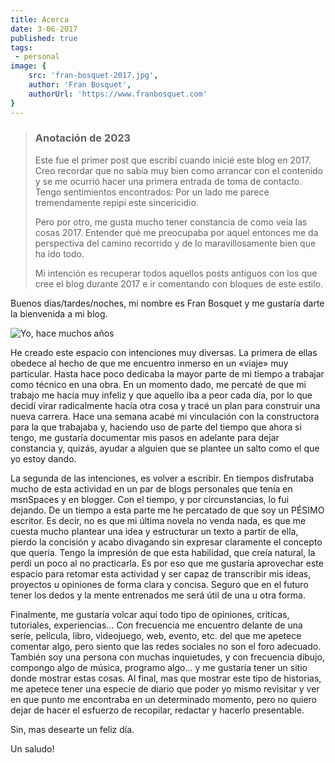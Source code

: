 ```yaml
---
title: Acerca
date: 3-06-2017
published: true
tags: 
 - personal
image: {
	src: 'fran-bosquet-2017.jpg',
	author: 'Fran Bosquet',
	authorUrl: 'https://www.franbosquet.com'
}
---
```



> ### Anotación de 2023
> 
> Este fue el primer post que escribí cuando inicié este blog en 2017. Creo recordar que no sabía muy bien como arrancar con el contenido y se me ocurrió hacer una primera entrada de toma de contacto. Tengo sentimientos encontrados: Por un lado me parece tremendamente repipi este sincericidio.
> 
> Pero por otro, me gusta mucho tener constancia de como veía las cosas 2017. Entender qué me preocupaba por aquel entonces me da perspectiva del camino recorrido y de lo maravillosamente bien que ha ido todo.
>
> Mi intención es recuperar todos aquellos posts antiguos con los que cree el blog durante 2017 e ir comentando con bloques de este estilo.

Buenos días/tardes/noches, mi nombre es Fran Bosquet y me gustaría darte la bienvenida a mi blog.

![Yo, hace muchos años](/images/fran-bosquet-2017.jpg)

He creado este espacio con intenciones muy diversas. La primera de ellas obedece al hecho de que me encuentro inmerso en un «viaje» muy particular. Hasta hace poco dedicaba la mayor parte de mi tiempo a trabajar como técnico en una obra. En un momento dado, me percaté de que mi trabajo me hacía muy infeliz y que aquello iba a peor cada día, por lo que decidí virar radicalmente hacía otra cosa y tracé un plan para construir una nueva carrera. Hace una semana acabé mi vinculación con la constructora para la que trabajaba y, haciendo uso de parte del tiempo que ahora si tengo, me gustaría documentar mis pasos en adelante para dejar constancia y, quizás, ayudar a alguien que se plantee un salto como el que yo estoy dando.

La segunda de las intenciones, es volver a escribir. En tiempos disfrutaba mucho de esta actividad en un par de blogs personales que tenía en msnSpaces y en blogger. Con el tiempo, y por circunstancias, lo fui dejando. De un tiempo a esta parte me he percatado de que soy un PÉSIMO escritor. Es decir, no es que mi última novela no venda nada, es que me cuesta mucho plantear una idea y estructurar un texto a partir de ella, pierdo la concisión y acabo divagando sin expresar claramente el concepto que quería. Tengo la impresión de que esta habilidad, que creía natural, la perdí un poco al no practicarla. Es por eso que me gustaría aprovechar este espacio para retomar esta actividad y ser capaz de transcribir mis ideas, proyectos u opiniones de forma clara y concisa. Seguro que en el futuro tener los dedos y la mente entrenados me será útil de una u otra forma.

Finalmente, me gustaría volcar aquí todo tipo de opiniones, críticas, tutoriales, experiencias… Con frecuencia me encuentro delante de una serie, película, libro, videojuego, web, evento, etc. del que me apetece comentar algo, pero siento que las redes sociales no son el foro adecuado. También soy una persona con muchas inquietudes, y con frecuencia dibujo, compongo algo de música, programo algo… y me gustaría tener un sitio donde mostrar estas cosas. Al final, mas que mostrar este tipo de historias, me apetece tener una especie de diario que poder yo mismo revisitar y ver en que punto me encontraba en un determinado momento, pero no quiero dejar de hacer el esfuerzo de recopilar, redactar y hacerlo presentable.

Sin, mas desearte un feliz día.

Un saludo!